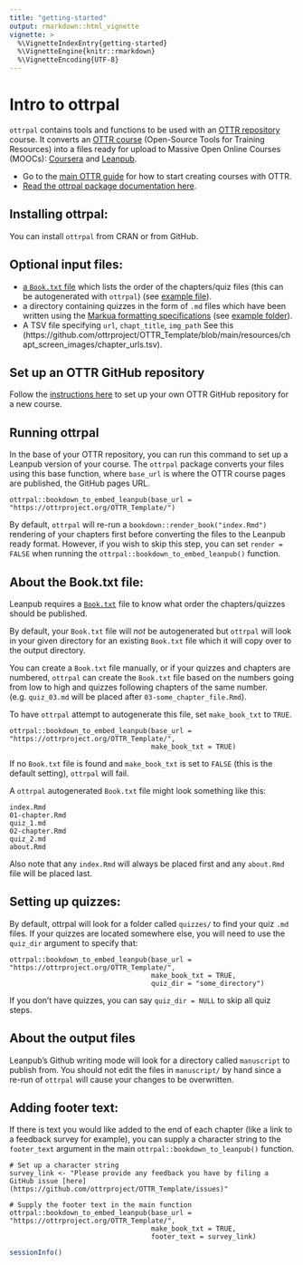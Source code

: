 ```yaml
---
title: "getting-started"
output: rmarkdown::html_vignette
vignette: >
  %\VignetteIndexEntry{getting-started}
  %\VignetteEngine{knitr::rmarkdown}
  %\VignetteEncoding{UTF-8}
---
```


# Intro to ottrpal

`ottrpal` contains tools and functions to be used with an [OTTR repository](https://github.com/ottrproject/OTTR_Template) course.
It converts an [OTTR course](https://github.com/ottrproject/OTTR_Template/wiki) (Open-Source Tools for Training Resources) into a files ready for upload to Massive Open Online Courses (MOOCs): [Coursera](https://www.coursera.org/) and [Leanpub](https://leanpub.com/).

- Go to the [main OTTR guide](https://github.com/ottrproject/OTTR_Template/wiki) for how to start creating courses with OTTR.
- [Read the ottrpal package documentation here](https://ottrproject.org/ottrpal/docs/index.html).

## Installing ottrpal:

You can install `ottrpal` from CRAN or from GitHub.

## Optional input files:

- [a `Book.txt` file](https://leanpub.com/lfm/read#leanpub-auto-booktxt-sampletxt-and-manuscript-files) which lists the order of the chapters/quiz files (this can be autogenerated with `ottrpal`) (see [example file](https://github.com/ottrproject/OTTR_Template/blob/main/manuscript/Book.txt)).  
- a directory containing quizzes in the form of `.md` files which have been written using the [Markua formatting specifications](https://leanpub.com/markua/read#leanpub-auto-quizzes-and-exercises) (see [example folder](https://github.com/jhudsl/OTTR_Quizzes/tree/main/quizzes)).  
- A TSV file specifying `url`,	`chapt_title`,	`img_path` See this (https://github.com/ottrproject/OTTR_Template/blob/main/resources/chapt_screen_images/chapter_urls.tsv).

## Set up an OTTR GitHub repository

Follow the [instructions here](https://github.com/ottrproject/OTTR_Template/wiki/Start-a-new-course) to set up your own OTTR GitHub repository for a new course.

## Running ottrpal

In the base of your OTTR repository, you can run this command to set up a Leanpub version of your course.
The `ottrpal` package converts your files using this base function, where `base_url` is where the OTTR course pages are published, the GitHub pages URL.

```
ottrpal::bookdown_to_embed_leanpub(base_url = "https://ottrproject.org/OTTR_Template/")
```

By default, `ottrpal` will re-run a `bookdown::render_book("index.Rmd")` rendering of your chapters first before converting the files to the Leanpub ready format.
However, if you wish to skip this step, you can set `render = FALSE` when running the `ottrpal::bookdown_to_embed_leanpub()` function.

## About the Book.txt file:

Leanpub requires a [`Book.txt`](https://leanpub.com/lfm/read#leanpub-auto-booktxt-sampletxt-and-manuscript-files) file to know what order the chapters/quizzes should be published.

By default, your `Book.txt` file will _not_ be autogenerated but `ottrpal` will look in your given directory for an existing `Book.txt` file which it will copy over to the output directory.

You can create a `Book.txt` file manually, or if your quizzes and chapters are numbered, `ottrpal` can create the `Book.txt` file based on the numbers going from low to high and quizzes following chapters of the same number.
(e.g. `quiz_03.md` will be placed after `03-some_chapter_file.Rmd`).

To have `ottrpal` attempt to autogenerate this file, set `make_book_txt` to `TRUE`.

```
ottrpal::bookdown_to_embed_leanpub(base_url = "https://ottrproject.org/OTTR_Template/",
                                   make_book_txt = TRUE)
```

If no `Book.txt` file is found and `make_book_txt` is set to `FALSE` (this is the default setting), `ottrpal` will fail.

A `ottrpal` autogenerated `Book.txt` file might look something like this:
```
index.Rmd
01-chapter.Rmd
quiz_1.md
02-chapter.Rmd
quiz_2.md
about.Rmd
```
Also note that any `index.Rmd` will always be placed first and any `about.Rmd` file will be placed last.

## Setting up quizzes:

By default, ottrpal will look for a folder called `quizzes/` to find your quiz `.md` files.
If your quizzes are located somewhere else, you will need to use the `quiz_dir` argument to specify that:

```
ottrpal::bookdown_to_embed_leanpub(base_url = "https://ottrproject.org/OTTR_Template/",
                                   make_book_txt = TRUE,
                                   quiz_dir = "some_directory")
```

If you don't have quizzes, you can say `quiz_dir = NULL` to skip all quiz steps.

## About the output files

Leanpub's Github writing mode will look for a directory called `manuscript` to publish from.
You should not edit the files in `manuscript/` by hand since a re-run of `ottrpal` will cause your changes to be overwritten.

## Adding footer text:

If there is text you would like added to the end of each chapter (like a link to a feedback survey for example), you can supply a character string to the `footer_text` argument in the main `ottrpal::bookdown_to_leanpub()` function.

```
# Set up a character string
survey_link <- "Please provide any feedback you have by filing a GitHub issue [here](https://github.com/ottrproject/OTTR_Template/issues)"

# Supply the footer text in the main function
ottrpal::bookdown_to_embed_leanpub(base_url = "https://ottrproject.org/OTTR_Template/",
                                   make_book_txt = TRUE,
                                   footer_text = survey_link)
```

```r
sessionInfo()
```
